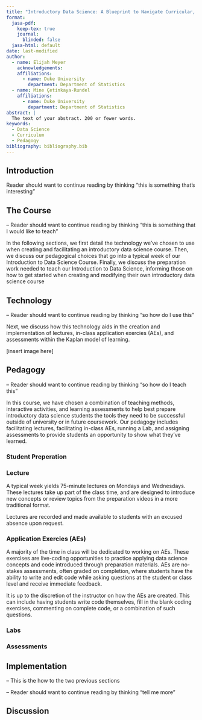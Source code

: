 ```yaml
---
title: "Introductory Data Science: A Blueprint to Navigate Curricular, Pedagogical, and Computational Challenges"
format:
  jasa-pdf:
    keep-tex: true
    journal:
      blinded: false
  jasa-html: default
date: last-modified
author:
  - name: Elijah Meyer
    acknowledgements:
    affiliations:
      - name: Duke University
        department: Department of Statistics
  - name: Mine Çetinkaya-Rundel
    affiliations:
      - name: Duke University
        department: Department of Statistics
abstract: |
  The text of your abstract. 200 or fewer words.
keywords:
  - Data Science
  - Curriculum
  - Pedagogy
bibliography: bibliography.bib
---
```


## Introduction {#sec-intro}

Reader should want to continue reading by thinking "this is something that's interesting"

## The Course {#sec-course}

-- Reader should want to continue reading by thinking "this is something that I would like to teach"

In the following sections, we first detail the technology we've chosen to use when creating and facilitating an introductory data science course. Then, we discuss our pedagogical choices that go into a typical week of our Introduction to Data Science Course. Finally, we discuss the preparation work needed to teach our Introduction to Data Science, informing those on how to get started when creating and modifying their own introductory data science course

## Technology {#sec-tech}

-- Reader should want to continue reading by thinking "so how do I use this"

Next, we discuss how this technology aids in the creation and implementation of lectures, in-class application exercies (AEs), and assessments within the Kaplan model of learning. 

[insert image here]

## Pedagogy {#sec-ped}

-- Reader should want to continue reading by thinking "so how do I teach this"

In this course, we have chosen a combination of teaching methods, interactive activities, and learning assessments to help best prepare introductory data science students the tools they need to be successful outside of university or in future coursework. Our pedagogy includes facilitating lectures, facilitating in-class AEs, running a Lab, and assigning assessments to provide students an opportunity to show what they've learned. 


### Student Preperation


### Lecture 

A typical week yields 75-minute lectures on Mondays and Wednesdays. These lectures take up part of the class time, and are designed to introduce new concepts or review topics from the preparation videos in a more traditional format. 

Lectures are recorded and made available to students with an excused absence upon request.

### Application Exercies (AEs)

A majority of the time in class will be dedicated to working on AEs. These exercises are live-coding opportunities to practice applying data science concepts and code introduced through preparation materials. AEs are no-stakes assessments, often graded on completion, where students have the ability to write and edit code while asking questions at the student or class level and receive immediate feedback. 

It is up to the discretion of the instructor on how the AEs are created. This can include having students write code themselves, fill in the blank coding exercises, commenting on complete code, or a combination of such questions. 

### Labs 

### Assessments 


## Implementation {#sec-imp}

-- This is the how to the two previous sections 

-- Reader should want to continue reading by thinking "tell me more"

## Discussion {#sec-disc}



